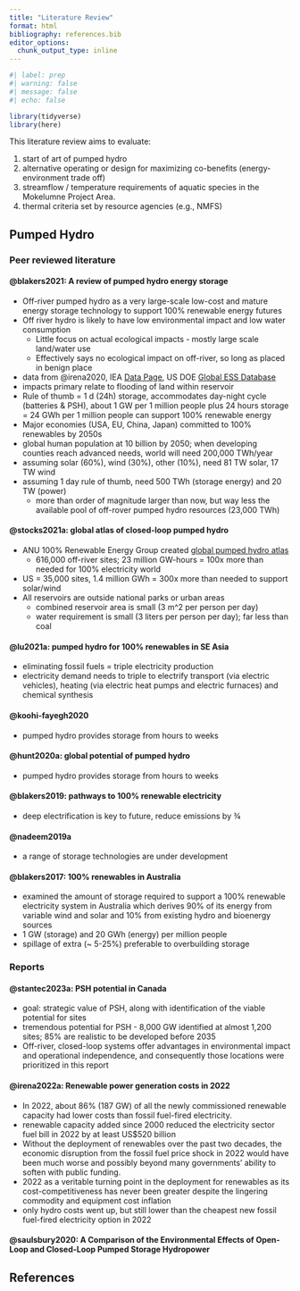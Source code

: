 ```yaml
---
title: "Literature Review"
format: html
bibliography: references.bib
editor_options: 
  chunk_output_type: inline
---
```


```r
#| label: prep
#| warning: false
#| message: false
#| echo: false

library(tidyverse)
library(here)
```

This literature review aims to evaluate:

1.  start of art of pumped hydro
2.  alternative operating or design for maximizing co-benefits (energy-environment trade off)
3.  streamflow / temperature requirements of aquatic species in the Mokelumne Project Area.
4.  thermal criteria set by resource agencies (e.g., NMFS)

## Pumped Hydro

### Peer reviewed literature

#### @blakers2021: A review of pumped hydro energy storage

-   Off-river pumped hydro as a very large-scale low-cost and mature energy storage technology to support 100% renewable energy futures
-   Off river hydro is likely to have low environmental impact and low water consumption
    -   Little focus on actual ecological impacts - mostly large scale land/water use
    -   Effectively says no ecological impact on off-river, so long as placed in benign place
-   data from @irena2020, IEA [Data Page](https://www.iea.org/data-and-statistics?country=WORLD&fuel=Energy%20supply&indicator=Electricity%20generation%20by%20source), US DOE [Global ESS Database](https://gesdb.sandia.gov/)
-   impacts primary relate to flooding of land within reservoir
-   Rule of thumb = 1 d (24h) storage, accommodates day-night cycle (batteries & PSH), about 1 GW per 1 million people plus 24 hours storage = 24 GWh per 1 million people can support 100% renewable energy
-   Major economies (USA, EU, China, Japan) committed to 100% renewables by 2050s
-   global human population at 10 billion by 2050; when developing counties reach advanced needs, world will need 200,000 TWh/year
-   assuming solar (60%), wind (30%), other (10%), need 81 TW solar, 17 TW wind
-   assuming 1 day rule of thumb, need 500 TWh (storage energy) and 20 TW (power)
    -   more than order of magnitude larger than now, but way less the available pool of off-rover pumped hydro resources (23,000 TWh)

#### @stocks2021a: global atlas of closed-loop pumped hydro

-   ANU 100% Renewable Energy Group created [global pumped hydro atlas](https://re100.eng.anu.edu.au/index.html)
    -   616,000 off-river sites; 23 million GW-hours = 100x more than needed for 100% electricity world
-   US = 35,000 sites, 1.4 million GWh = 300x more than needed to support solar/wind
-   All reservoirs are outside national parks or urban areas
    -   combined reservoir area is small (3 m\^2 per person per day)
    -   water requirement is small (3 liters per person per day); far less than coal

#### @lu2021a: pumped hydro for 100% renewables in SE Asia

-   eliminating fossil fuels = triple electricity production
-   electricity demand needs to triple to electrify transport (via electric vehicles), heating (via electric heat pumps and electric furnaces) and chemical synthesis

#### @koohi-fayegh2020

-   pumped hydro provides storage from hours to weeks

#### @hunt2020a: global potential of pumped hydro

-   pumped hydro provides storage from hours to weeks

#### @blakers2019: pathways to 100% renewable electricity

-   deep electrification is key to future, reduce emissions by ¾

#### @nadeem2019a

-   a range of storage technologies are under development

#### @blakers2017: 100% renewables in Australia

-   examined the amount of storage required to support a 100% renewable electricity system in Australia which derives 90% of its energy from variable wind and solar and 10% from existing hydro and bioenergy sources
-   1 GW (storage) and 20 GWh (energy) per million people
-   spillage of extra (\~ 5-25%) preferable to overbuilding storage

### Reports

#### @stantec2023a: PSH potential in Canada

-   goal: strategic value of PSH, along with identification of the viable potential for sites
-   tremendous potential for PSH - 8,000 GW identified at almost 1,200 sites; 85% are realistic to be developed before 2035
-   Off-river, closed-loop systems offer advantages in environmental impact and operational independence, and consequently those locations were prioritized in this report

#### @irena2022a: Renewable power generation costs in 2022

-   In 2022, about 86% (187 GW) of all the newly commissioned renewable capacity had lower costs than fossil fuel-fired electricity.
-   renewable capacity added since 2000 reduced the electricity sector fuel bill in 2022 by at least US\$520 billion
-   Without the deployment of renewables over the past two decades, the economic disruption from the fossil fuel price shock in 2022 would have been much worse and possibly beyond many governments' ability to soften with public funding.
-   2022 as a veritable turning point in the deployment for renewables as its cost-competitiveness has never been greater despite the lingering commodity and equipment cost inflation
-   only hydro costs went up, but still lower than the cheapest new fossil fuel-fired electricity option in 2022

#### @saulsbury2020: A Comparison of the Environmental Effects of Open-Loop and Closed-Loop Pumped Storage Hydropower

## References

::: {#refs}
:::
